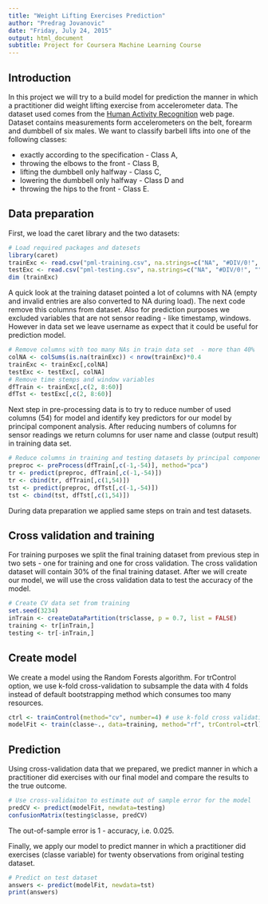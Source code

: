 ```yaml
---
title: "Weight Lifting Exercises Prediction"
author: "Predrag Jovanovic"
date: "Friday, July 24, 2015"
output: html_document
subtitle: Project for Coursera Machine Learning Course
---
```


## Introduction

In this project we will try to a build model for prediction the manner in which a practitioner did weight lifting exercise from accelerometer data. The dataset used comes from the [Human Activity Recognition](http://groupware.les.inf.puc-rio.br/har) web page. 
Dataset contains measurements form accelerometers on the belt, forearm and dumbbell of six males. We want to classify barbell lifts into one of the following classes:

* exactly according to the specification - Class A,
* throwing the elbows to the front - Class B,
* lifting the dumbbell only halfway - Class C, 
* lowering the dumbbell only halfway - Class D  and 
* throwing the hips to the front - Class E.

## Data preparation

First, we load the caret library and the two datasets:
```r
# Load required packages and datesets 
library(caret)
trainExc <- read.csv("pml-training.csv", na.strings=c("NA", "#DIV/0!", "")) # training dataset
testExc <- read.csv("pml-testing.csv", na.strings=c("NA", "#DIV/0!", ""))   # test dataset 
dim (trainExc)
```

A quick look at the training dataset pointed a lot of columns with NA (empty and invalid entries are also converted to NA during load). The next code remove this columns from dataset. Also for prediction purposes we excluded variables that are not sensor reading - like timestamp, windows. However in data set we leave username as expect that it could be useful for prediction model.

```r
# Remove columns with too many NAs in train data set  - more than 40%
colNA <- colSums(is.na(trainExc)) < nrow(trainExc)*0.4
trainExc <- trainExc[,colNA] 
testExc <- testExc[, colNA]
# Remove time stemps and window variables
dfTrain <- trainExc[,c(2, 8:60)]
dfTst <- testExc[,c(2, 8:60)]
```

Next step in pre-processing data is to try to reduce number of used columns (54) for model and identify key predictors for our model by principal component analysis. After reducing numbers of columns for sensor readings we return columns for user name and  classe (output result) in training data set.

```r
# Reduce columns in training and testing datasets by principal component
preproc <- preProcess(dfTrain[,c(-1,-54)], method="pca")
tr <- predict(preproc, dfTrain[,c(-1,-54)])
tr <- cbind(tr, dfTrain[,c(1,54)])
tst <- predict(preproc, dfTst[,c(-1,-54)])
tst <- cbind(tst, dfTst[,c(1,54)])
```

During data preparation we applied same steps on train and test datasets.

## Cross validation and training

For training purposes we split the final training dataset from previous step in two sets -  one for training and one for cross validation. The cross validation dataset will contain 30% of the final training dataset. After we will create our model, we will use the cross validation data to test the accuracy of the model.

```r
# Create CV data set from training
set.seed(3234)
inTrain <- createDataPartition(tr$classe, p = 0.7, list = FALSE)
training <- tr[inTrain,]
testing <- tr[-inTrain,]
```

## Create model

We create a model using the Random Forests algorithm. For trControl option, we use k-fold cross-validation to subsample the data with 4 folds instead of default bootstrapping method which consumes too many resources. 

```r
ctrl <- trainControl(method="cv", number=4) # use k-fold cross validation instead default bootstraping 
modelFit <- train(classe~., data=training, method="rf", trControl=ctrl)
```

## Prediction 

Using cross-validation data that we prepared, we predict manner in which a practitioner did exercises with our final model and compare the results to the true outcome.

```r
# Use cross-validaiton to estimate out of sample error for the model
predCV <- predict(modelFit, newdata=testing)
confusionMatrix(testing$classe, predCV)
```

The out-of-sample error is 1 - accuracy, i.e. 0.025. 

Finally, we apply our model to predict manner in which a practitioner did exercises (classe variable) for twenty observations from original testing dataset.

```r
# Predict on test dataset
answers <- predict(modelFit, newdata=tst)
print(answers)
```